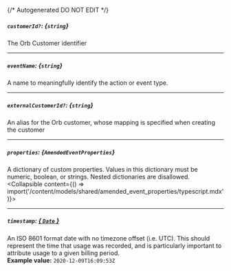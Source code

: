 {/* Autogenerated DO NOT EDIT  */}

##### `customerId?`: *{`string`}*
The Orb Customer identifier

---
##### `eventName`: *{`string`}*
A name to meaningfully identify the action or event type.

---
##### `externalCustomerId?`: *{`string`}*
An alias for the Orb customer, whose mapping is specified when creating the customer

---
##### `properties`: *{`AmendedEventProperties`}*
A dictionary of custom properties. Values in this dictionary must be numeric, boolean, or strings. Nested dictionaries are disallowed.
<Collapsible content={() => import('/content/models/shared/amended_event_properties/typescript.mdx')}>
</Collapsible>

---
##### `timestamp`: [*{ `Date` }*](https://developer.mozilla.org/en-US/docs/Web/JavaScript/Reference/Global_Objects/Date)
An ISO 8601 format date with no timezone offset (i.e. UTC). This should represent the time that usage was recorded, and is particularly important to attribute usage to a given billing period.
<br/>
**Example value:** `2020-12-09T16:09:53Z`

